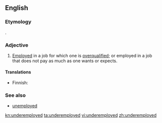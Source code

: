 ==English==

===Etymology===
{{prefix|under|employed}}.

===Adjective===
{{en-adj|-}}

# [[employed|Employed]] in a job for which one is [[overqualified]]; or employed in a job that does not pay as much as one wants or expects.

====Translations====
{{trans-top|employed in a job for which one is overqualified}}
* Finnish: {{t-|fi|vajaatyöllistetty}}
{{trans-mid}}
{{trans-bottom}}

===See also===
* [[unemployed]]

[[kn:underemployed]]
[[ta:underemployed]]
[[vi:underemployed]]
[[zh:underemployed]]